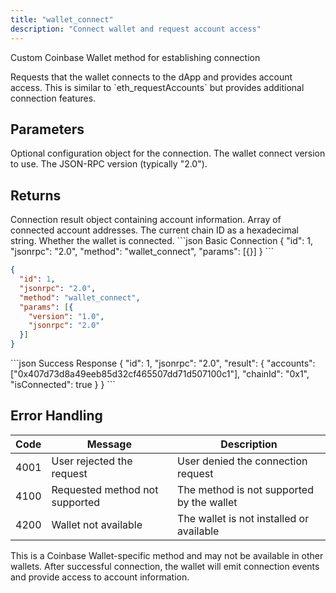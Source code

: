 ```yaml
---
title: "wallet_connect"
description: "Connect wallet and request account access"
---
```


Custom Coinbase Wallet method for establishing connection

<Info>
Requests that the wallet connects to the dApp and provides account access. This is similar to `eth_requestAccounts` but provides additional connection features.
</Info>

## Parameters

<ParamField body="options" type="object">
Optional configuration object for the connection.

<Expandable title="Options properties">
<ParamField body="version" type="string">
The wallet connect version to use.
</ParamField>

<ParamField body="jsonrpc" type="string">
The JSON-RPC version (typically "2.0").
</ParamField>
</Expandable>
</ParamField>

## Returns

<ResponseField name="result" type="object">
Connection result object containing account information.

<Expandable title="Result properties">
<ResponseField name="accounts" type="array">
Array of connected account addresses.
</ResponseField>

<ResponseField name="chainId" type="string">
The current chain ID as a hexadecimal string.
</ResponseField>

<ResponseField name="isConnected" type="boolean">
Whether the wallet is connected.
</ResponseField>
</Expandable>
</ResponseField>

<RequestExample>
```json Basic Connection
{
  "id": 1,
  "jsonrpc": "2.0",
  "method": "wallet_connect",
  "params": [{}]
}
```

```json With Options
{
  "id": 1,
  "jsonrpc": "2.0",
  "method": "wallet_connect",
  "params": [{
    "version": "1.0",
    "jsonrpc": "2.0"
  }]
}
```
</RequestExample>

<ResponseExample>
```json Success Response
{
  "id": 1,
  "jsonrpc": "2.0",
  "result": {
    "accounts": ["0x407d73d8a49eeb85d32cf465507dd71d507100c1"],
    "chainId": "0x1",
    "isConnected": true
  }
}
```
</ResponseExample>

## Error Handling

| Code | Message                        | Description |
| ---- | ------------------------------ | ----------- |
| 4001 | User rejected the request      | User denied the connection request |
| 4100 | Requested method not supported | The method is not supported by the wallet |
| 4200 | Wallet not available           | The wallet is not installed or available |

<Warning>
This is a Coinbase Wallet-specific method and may not be available in other wallets.
</Warning>

<Info>
After successful connection, the wallet will emit connection events and provide access to account information.
</Info>
